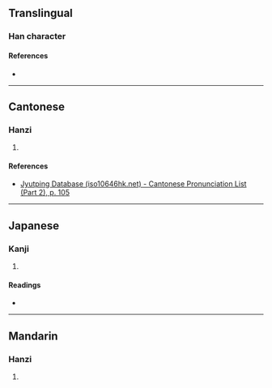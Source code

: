 {{also|彟}}
{{character info/new}}
==Translingual==

===Han character===
{{Han char|rn=58|rad=彐|as=23|sn=26|four=|canj=SITOE|ids=⿰尋蒦}}

====References====
* {{Han ref|kx=0362.330|dkj=09960|dj=0681.190|hdz=20963.120|uh=5F60|ud=24416}}

----

==Cantonese==

===Hanzi===
{{yue-hanzi|jyut=[[wok6]], [[wok3]]|y=wok6, wok3|sim=彟}}

# {{defn|lang=yue|sort=彐23}}

====References====
* [http://www.iso10646hk.net/jp/document/download.jsp Jyutping Database (iso10646hk.net) - Cantonese Pronunciation List (Part 2), p. 105]

----

==Japanese==

===Kanji===
{{ja-kanji|grade=|rs=彐23}}

# {{defn|lang=ja|sort=彐23}}

====Readings====
* {{ja-readings|on=[[かく]] (kaku), [[わく]] (waku), [[かく]] (kaku), [[きゃく]] (kyaku), [[やく]] (yaku)|kun=[[はかる]] (hakaru)}}

----

==Mandarin==

===Hanzi===
{{cmn-hanzi|sim=彟|pin=[[yuē]] ([[yue1]])|wg=yüeh<sup>1</sup>}}

# {{defn|lang=cmn|sort=彐23}}